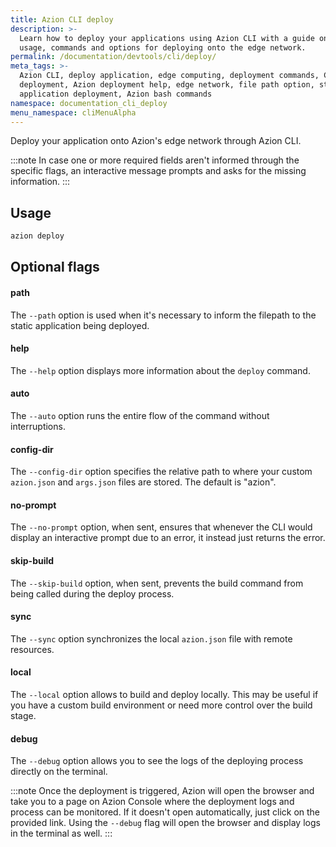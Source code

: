 ```yaml
---
title: Azion CLI deploy
description: >-
  Learn how to deploy your applications using Azion CLI with a guide on
  usage, commands and options for deploying onto the edge network.
permalink: /documentation/devtools/cli/deploy/
meta_tags: >-
  Azion CLI, deploy application, edge computing, deployment commands, CLI
  deployment, Azion deployment help, edge network, file path option, static
  application deployment, Azion bash commands
namespace: documentation_cli_deploy
menu_namespace: cliMenuAlpha
---
```


Deploy your application onto Azion's edge network through Azion CLI.

:::note 
In case one or more required fields aren't informed through the specific flags, an interactive message prompts and asks for the missing information.
:::

## Usage

```bash
azion deploy
```

## Optional flags

#### path 

The `--path` option is used when it's necessary to inform the filepath to the static application being deployed.

#### help

The `--help` option displays more information about the `deploy` command.

#### auto

The `--auto` option runs the entire flow of the command without interruptions.

#### config-dir

The `--config-dir` option specifies the relative path to where your custom `azion.json` and `args.json` files are stored. The default is "azion".

#### no-prompt

The `--no-prompt` option, when sent, ensures that whenever the CLI would display an interactive prompt due to an error, it instead just returns the error.

#### skip-build

The `--skip-build` option, when sent, prevents the build command from being called during the deploy process.

#### sync

The `--sync` option synchronizes the local `azion.json` file with remote resources.

#### local

The `--local` option allows to build and deploy locally. This may be useful if you have a custom build environment or need more control over the build stage.

#### debug

The `--debug` option allows you to see the logs of the deploying process directly on the terminal.

:::note 
Once the deployment is triggered, Azion will open the browser and take you to a page on Azion Console where the deployment logs and process can be monitored. If it doesn't open automatically, just click on the provided link. Using the `--debug` flag will open the browser and display logs in the terminal as well.
::: 
